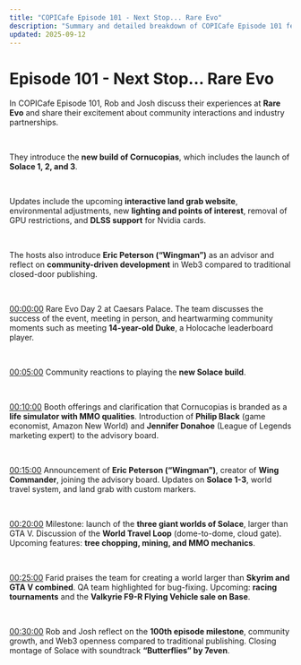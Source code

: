 ```yaml
---
title: "COPICafe Episode 101 - Next Stop... Rare Evo"
description: "Summary and detailed breakdown of COPICafe Episode 101 featuring Rare Evo highlights, Solace 1-3 launch, new advisory board members, gameplay updates, and community-driven Web3 development."
updated: 2025-09-12
---
```


# Episode 101 - <span className="text-orange-500">Next Stop... Rare Evo</span>  

In COPICafe Episode 101, Rob and Josh discuss their experiences at **Rare Evo** and share their excitement about community interactions and industry partnerships.  

</br>  

They introduce the **new build of Cornucopias**, which includes the launch of **Solace 1, 2, and 3**.  

</br>  

Updates include the upcoming **interactive land grab website**, environmental adjustments, new **lighting and points of interest**, removal of GPU restrictions, and **DLSS support** for Nvidia cards.  

</br>  

The hosts also introduce **Eric Peterson (“Wingman”)** as an advisor and reflect on **community-driven development** in Web3 compared to traditional closed-door publishing.  

</br>  

[00:00:00](https://youtube.com/watch?v=oLGzbM_mx2w&t=0) Rare Evo Day 2 at Caesars Palace. The team discusses the success of the event, meeting in person, and heartwarming community moments such as meeting **14-year-old Duke**, a Holocache leaderboard player.  

</br>  

[00:05:00](https://youtube.com/watch?v=oLGzbM_mx2w&t=300) Community reactions to playing the **new Solace build**.  

</br>  

[00:10:00](https://youtube.com/watch?v=oLGzbM_mx2w&t=600) Booth offerings and clarification that Cornucopias is branded as a **life simulator with MMO qualities**. Introduction of **Philip Black** (game economist, Amazon New World) and **Jennifer Donahoe** (League of Legends marketing expert) to the advisory board.  

</br>  

[00:15:00](https://youtube.com/watch?v=oLGzbM_mx2w&t=900) Announcement of **Eric Peterson (“Wingman”)**, creator of **Wing Commander**, joining the advisory board. Updates on **Solace 1-3**, world travel system, and land grab with custom markers.  

</br>  

[00:20:00](https://youtube.com/watch?v=oLGzbM_mx2w&t=1200) Milestone: launch of the **three giant worlds of Solace**, larger than GTA V. Discussion of the **World Travel Loop** (dome-to-dome, cloud gate). Upcoming features: **tree chopping, mining, and MMO mechanics**.  

</br>  

[00:25:00](https://youtube.com/watch?v=oLGzbM_mx2w&t=1500) Farid praises the team for creating a world larger than **Skyrim and GTA V combined**. QA team highlighted for bug-fixing. Upcoming: **racing tournaments** and the **Valkyrie F9-R Flying Vehicle sale on Base**.  

</br>  

[00:30:00](https://youtube.com/watch?v=oLGzbM_mx2w&t=1800) Rob and Josh reflect on the **100th episode milestone**, community growth, and Web3 openness compared to traditional publishing. Closing montage of Solace with soundtrack **“Butterflies” by 7even**.  
